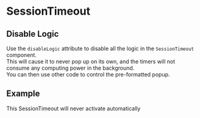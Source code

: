 

<Meta
  title="Components/SessionTimeout/DisableLogic"
  component={SessionTimeout}
/>

# SessionTimeout

## Disable Logic

Use the `disableLogic` attribute to disable all the logic in the `SessionTimeout` component. <br/>
This will cause it to never pop up on its own, and the timers will not consume any computing power in the background. <br/>
You can then use other code to control the pre-formatted popup.

## Example

<Canvas>
  <span>
    <p>This SessionTimeout will never activate automatically</p>
    <SessionTimeout sessionTime={5} disableLogic />
  </span>
</Canvas>
